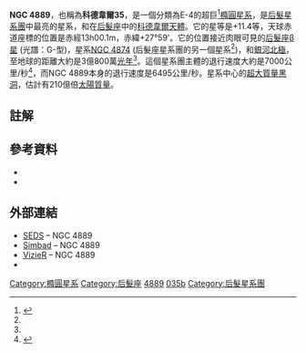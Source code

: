 {{Infobox Galaxy
| name = NGC 4889
| image = [[File:Ssc2007-10a1.jpg|300px]]
| caption = [[后髮星系團|后髮星系團]]的中心區域，[[橢圓星系|橢圓星系]]NGC 4889和[[NGC_4874|NGC 4874]]。
| epoch =
| constellation name = [[后髮座|后髮座]]
| ra = {{RA|13|00|08.1}}
| dec = {{DEC|+27|58|37}}
| z = 0.021665<ref name=ned>{{cite web
  |title=NASA/IPAC Extragalactic Database
  |work=Results for 3C 147
  |url=http://nedwww.ipac.caltech.edu/cgi-bin/nph-objsearch?objname=NGC+4889&img_stamp=yes&extend=no
  |accessdate=2010-05-02
  |archive-date=2019-10-18
  |archive-url=https://web.archive.org/web/20191018184901/http://ned.ipac.caltech.edu/cgi-bin/nph-objsearch?objname=NGC+4889&img_stamp=yes&extend=no
  |dead-url=no
  }}</ref>
|h_radial_v = {{nowrap|6495 ± 13 [[Metre_per_second|km/s]]}}<ref name=ned/>
| dist_ly = 308 ± 3 M[[光年|光年]] (94.4 ± 0.8 M[[秒差距|秒差距]])<ref name=ned-dist>{{cite web
  |title=Distance Results for NGC 4889
  |work=NASA/IPAC Extragalactic Database
  |url=http://nedwww.ipac.caltech.edu/cgi-bin/nDistance?name=NGC+4889
  |accessdate=2010-05-01
  |archive-date=2019-10-18
  |archive-url=https://web.archive.org/web/20191018184741/http://ned.ipac.caltech.edu/cgi-bin/nDistance?name=NGC+4889
  |dead-url=no
  }}</ref>
| type = E4
| appmag_v = +11.4
| size_v = 1′.49 × 17′.8 (3′)
| notes = 在[[后髮星系團|后髮星系團]]中心最亮的星系
| names = [[科德韋爾深空天體表|科德韋爾]]35<br/>NGC 4884 • UGC 8110 • MCG 5-31-77 • PGC 44715 • ZWG 160.241 • DRCG 27-148<ref>{{Cite web |url=http://spider.seds.org/ngc/revngcic.cgi?NGC4889 |title=Revised NGC Data for NGC 4889 |accessdate=2011-09-26 |archive-date=2016-03-03 |archive-url=https://web.archive.org/web/20160303173922/http://spider.seds.org/ngc/revngcic.cgi?NGC4889 |dead-url=no }}</ref>
}}
'''NGC 4889'''，也稱為'''科德韋爾35'''，是一個分類為E-4的超巨<ref name="den">{{cite web|url=http://www.astrophoto.net/abell%201656.html|title=Abell 1656, NGC 4889, NGC 4874|last=Jacobsen|first=Den|date=2006|publisher=astrophoto.net|accessdate=2008-08-09|deadurl=yes|archiveurl=https://web.archive.org/web/20081118075107/http://www.astrophoto.net/abell%201656.html|archivedate=2008-11-18}}</ref>[[橢圓星系|橢圓星系]]，是[[后髮星系團|后髮星系團]]中最亮的星系，和在[[后髮座|后髮座]]中的[[科德韋爾深空天體表|科德韋爾天體]]。它的星等是+11.4等，天球赤道座標的位置是赤經13h00.1m，赤緯+27°59'。它的位置接近肉眼可見的[[周鼎一|后髮座β星]] (光譜：G-型)，星系[[NGC_4874|NGC 4874]] (后髮座星系團的另一個星系<ref name="den"/>)，和[[銀道座標系|銀河北極]]，至地球的距離大約是3億800萬[[光年|光年]]<ref name=ned-dist/>。這個星系團主體的退行速度大約是7000公里/秒<ref>{{cite web|url=http://www.noao.edu/outreach/aop/observers/coma.html|title=Best of AOP: Coma Cluster (NGC 4889 and NGC 4874)|last=Block|first=Adam|date=2003-02-22|publisher=NOAO - AOP|accessdate=2008-08-09|archive-date=2008-10-22|archive-url=https://web.archive.org/web/20081022105217/http://www.noao.edu/outreach/aop/observers/coma.html|dead-url=no}}</ref>，而NGC 4889本身的退行速度是6495公里/秒。星系中心的[[超大質量黑洞|超大質量黑洞]]，估計有210億倍[[太陽質量|太陽質量]]。

== 註解 ==
{{reflist}}

== 參考資料 ==
*{{cite book|last=Pasachoff|first=Jay M.|title=Stars and Planets|publisher=Peterson Field Guides|location=New York, NY|year=2000|chapter=Atlas of the Sky|isbn=978-0-395-93432-6|language=en}}
*{{cite book|last=Eicher|first=David J.|title=The Universe from Your Backyard: A Guide to Deep-Sky Objects from Astronomy Magazine|publisher=AstroMedia (Kalmbach Publishing Company)|year=1988|isbn=978-0-521-36299-3|bibcode=1988ufyb.book.....E|url=https://archive.org/details/universefromyour0000eich|language=en}}

== 外部連結 ==
{{commons|Special:Search/NGC_4889}}
* [http://www.seds.org/~spider/ngc/ngc.cgi?4889 SEDS]{{dead link|date=2017年11月 |bot=InternetArchiveBot |fix-attempted=yes }} – NGC 4889
* [http://simbad.u-strasbg.fr/sim-id.pl?Ident=NGC%204889 Simbad] – NGC 4889
* [http://vizier.u-strasbg.fr/viz-bin/VizieR-S?NGC%204889 VizieR]{{Wayback|url=http://vizier.u-strasbg.fr/viz-bin/VizieR-S?NGC%204889 |date=20110520040946 }} – NGC 4889
* {{WikiSky}}

{{科德韋爾天體}}

[[Category:橢圓星系|Category:橢圓星系]]
[[Category:后髮座|Category:后髮座]]
[[Category:NGC天體|4889]]
[[Category:科德韋爾天體|035b]]
[[Category:后髮星系團|Category:后髮星系團]]